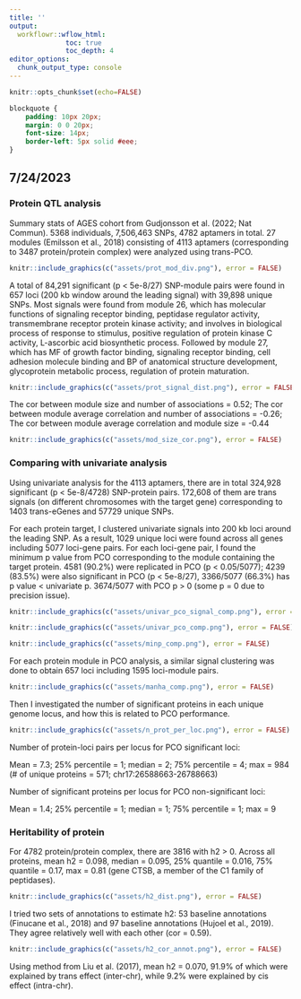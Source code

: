 ```yaml
---
title: ''
output:
  workflowr::wflow_html:
              toc: true
              toc_depth: 4
editor_options:
  chunk_output_type: console
---
```


```r
knitr::opts_chunk$set(echo=FALSE)
```

```css
blockquote {
    padding: 10px 20px;
    margin: 0 0 20px;
    font-size: 14px;
    border-left: 5px solid #eee;
}
```
## 7/24/2023
### Protein QTL analysis
Summary stats of AGES cohort from Gudjonsson et al. (2022; Nat Commun). 5368 individuals, 7,506,463 SNPs, 4782 aptamers in total. 27 modules (Emilsson et al., 2018) consisting of 4113 aptamers (corresponding to 3487 protein/protein complex) were analyzed using trans-PCO. 
```r
knitr::include_graphics(c("assets/prot_mod_div.png"), error = FALSE)
```

A total of 84,291 significant (p < 5e-8/27) SNP-module pairs were found in 657 loci (200 kb window around the leading signal) with 39,898 unique SNPs. Most signals were found from module 26, which has molecular functions of signaling receptor binding, peptidase regulator activity, transmembrane receptor protein kinase activity; and involves in biological process of response to stimulus, positive regulation of protein kinase C activity, L-ascorbic acid biosynthetic process. Followed by module 27, which has MF of growth factor binding, signaling receptor binding, cell adhesion molecule binding and BP of anatomical structure development, glycoprotein metabolic process, regulation of protein maturation.
```r
knitr::include_graphics(c("assets/prot_signal_dist.png"), error = FALSE)
```

The cor between module size and number of associations = 0.52;
The cor between module average correlation and number of associations = -0.26;
The cor between module average correlation and module size  = -0.44
```r
knitr::include_graphics(c("assets/mod_size_cor.png"), error = FALSE)
```

### Comparing with univariate analysis
Using univariate analysis for the 4113 aptamers, there are in total 324,928 significant (p < 5e-8/4728) SNP-protein pairs. 172,608 of them are trans signals (on different chromosomes with the target gene) corresponding to 1403 trans-eGenes and 57729 unique SNPs.

For each protein target, I clustered univariate signals into 200 kb loci around the leading SNP. As a result, 1029 unique loci were found across all genes including 5077 loci-gene pairs. For each loci-gene pair, I found the minimum p value from PCO corresponding to the module containing the target protein. 4581 (90.2%) were replicated in PCO (p < 0.05/5077); 4239 (83.5%) were also significant in PCO (p < 5e-8/27), 3366/5077 (66.3%) has p value < univariate p. 3674/5077 with PCO p > 0 (some p = 0 due to precision issue).
```r
knitr::include_graphics(c("assets/univar_pco_signal_comp.png"), error = FALSE)
```

```r
knitr::include_graphics(c("assets/univar_pco_comp.png"), error = FALSE)
```

```r
knitr::include_graphics(c("assets/minp_comp.png"), error = FALSE)
```

For each protein module in PCO analysis, a similar signal clustering was done to obtain 657 loci including 1595 loci-module pairs.

```r
knitr::include_graphics(c("assets/manha_comp.png"), error = FALSE)
```

Then I investigated the number of significant proteins in each unique genome locus, and how this is related to PCO performance.
```r
knitr::include_graphics(c("assets/n_prot_per_loc.png"), error = FALSE)
```
Number of protein-loci pairs per locus for PCO significant loci: 

Mean = 7.3; 25% percentile = 1; median = 2; 75% percentile = 4; max = 984 (# of unique proteins = 571; chr17:26588663-26788663)

Number of significant proteins per locus for PCO non-significant loci: 

Mean = 1.4; 25% percentile = 1; median = 1; 75% percentile = 1; max = 9

### Heritability of protein
For 4782 protein/protein complex, there are 3816 with h2 > 0. Across all proteins, mean h2 = 0.098, median = 0.095, 25% quantile = 0.016, 75% quantile = 0.17, max = 0.81 (gene CTSB, a member of the C1 family of peptidases).
```r
knitr::include_graphics(c("assets/h2_dist.png"), error = FALSE)
```
I tried two sets of annotations to estimate h2: 53 baseline annotations (Finucane et al., 2018) and 97 baseline annotations (Hujoel et al., 2019). They agree relatively well with each other (cor = 0.59).
```r
knitr::include_graphics(c("assets/h2_cor_annot.png"), error = FALSE)
```

Using method from Liu et al. (2017), mean h2 = 0.070, 91.9% of which were explained by trans effect (inter-chr), while 9.2% were explained by cis effect (intra-chr).



